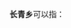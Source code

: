 '''长青乡'''可以指：
{{PRC admin/disambig|23/02/06/200/000|23/03/06/200/000|23/08/11/200/000|34/03/04/200/000|43/04/23/206/000|52/26/36/200/000}}
{{disambig|cat=三字中国乡名消歧义}}